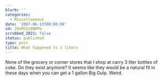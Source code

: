 ```yaml
---
blurb: ''
categories:
  - Miscellaneous
date: '2007-06-13T00:00:00'
id: 20eM32c8NHPm
scrubbed_2021: false
status: published
type: post
title: What happened to 3 liters
---
```


None of the grocery or corner stores that I shop at carry 3 liter
bottles of coke. Do they exist anymore? It seems like they would be
a natural fit in these days when you can get a 1 gallon Big Gulp.
Weird.
